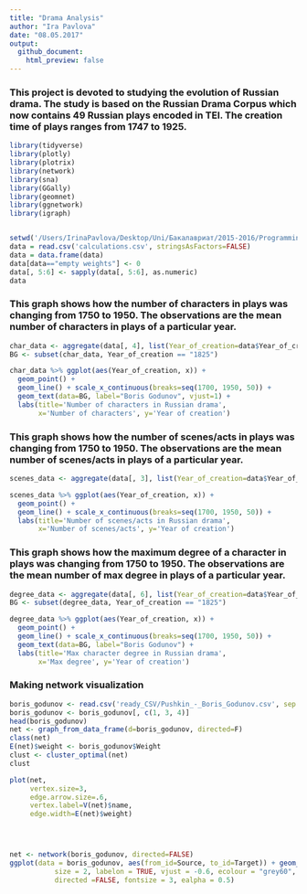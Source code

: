 ```yaml
---
title: "Drama Analysis"
author: "Ira Pavlova"
date: "08.05.2017"
output:
  github_document:
    html_preview: false
---
```


### This project is devoted to studying the evolution of Russian drama. The study is based on the Russian Drama Corpus which now contains 49 Russian plays encoded in TEI. The creation time of plays ranges from 1747 to 1925.
```r
library(tidyverse)
library(plotly)
library(plotrix)
library(network)
library(sna)
library(GGally)
library(geomnet)
library(ggnetwork)
library(igraph)


setwd('/Users/IrinaPavlova/Desktop/Uni/Бакалавриат/2015-2016/Programming/github desktop/RusDraCor/Calculating_stuff_in_plays')
data = read.csv('calculations.csv', stringsAsFactors=FALSE)
data = data.frame(data)
data[data=="empty weights"] <- 0
data[, 5:6] <- sapply(data[, 5:6], as.numeric)
data
```

### This graph shows how the number of characters in plays was changing from 1750 to 1950. The observations are the mean number of characters in plays of a particular year.
```r
char_data <- aggregate(data[, 4], list(Year_of_creation=data$Year_of_creation), mean)
BG <- subset(char_data, Year_of_creation == "1825")

char_data %>% ggplot(aes(Year_of_creation, x)) +
  geom_point() +
  geom_line() + scale_x_continuous(breaks=seq(1700, 1950, 50)) +
  geom_text(data=BG, label="Boris Godunov", vjust=1) +
  labs(title='Number of characters in Russian drama',
       x='Number of characters', y='Year of creation')
```

### This graph shows how the number of scenes/acts in plays was changing from 1750 to 1950. The observations are the mean number of scenes/acts in plays of a particular year.
```r
scenes_data <- aggregate(data[, 3], list(Year_of_creation=data$Year_of_creation), mean)

scenes_data %>% ggplot(aes(Year_of_creation, x)) +
  geom_point() +
  geom_line() + scale_x_continuous(breaks=seq(1700, 1950, 50)) +
  labs(title='Number of scenes/acts in Russian drama',
       x='Number of scenes/acts', y='Year of creation')
```

### This graph shows how the maximum degree of a character in plays was changing from 1750 to 1950. The observations are the mean number of max degree in plays of a particular year.
```r
degree_data <- aggregate(data[, 6], list(Year_of_creation=data$Year_of_creation), mean)
BG <- subset(degree_data, Year_of_creation == "1825")

degree_data %>% ggplot(aes(Year_of_creation, x)) +
  geom_point() +
  geom_line() + scale_x_continuous(breaks=seq(1700, 1950, 50)) +
  geom_text(data=BG, label="Boris Godunov") +
  labs(title='Max character degree in Russian drama',
       x='Max degree', y='Year of creation')
```

### Making network visualization
```r
boris_godunov <- read.csv('ready_CSV/Pushkin_-_Boris_Godunov.csv', sep = ";")
boris_godunov <- boris_godunov[, c(1, 3, 4)]
head(boris_godunov)
net <- graph_from_data_frame(d=boris_godunov, directed=F)
class(net)
E(net)$weight <- boris_godunov$Weight
clust <- cluster_optimal(net)
clust

plot(net,
     vertex.size=3,
     edge.arrow.size=.6,
     vertex.label=V(net)$name,
     edge.width=E(net)$weight)




net <- network(boris_godunov, directed=FALSE)
ggplot(data = boris_godunov, aes(from_id=Source, to_id=Target)) + geom_net(layout.alg = "kamadakawai", 
           size = 2, labelon = TRUE, vjust = -0.6, ecolour = "grey60",
           directed =FALSE, fontsize = 3, ealpha = 0.5)



```